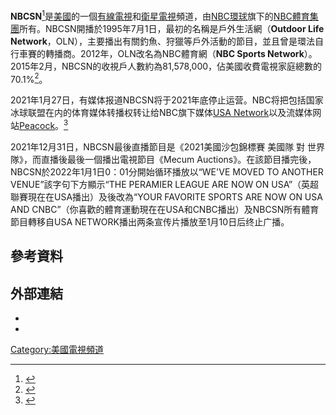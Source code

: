 '''NBCSN'''<ref name=multichannel>{{cite web
 |url          = http://multichannel.com/news/content/nbc-sports-network-rebranding-nbcsn/357815
 |title        = NBC Sports Network Rebranding as NBCSN
 |work         = Multichannel News
 |author       = Tim Basinger
 |date         = 2013-08-13
 |accessdate   = 2014-07-18
 |archive-date = 2014-07-27
 |archive-url  = https://web.archive.org/web/20140727105124/http://multichannel.com/news/content/nbc-sports-network-rebranding-nbcsn/357815
 |dead-url     = no
}}</ref>是[[美國|美國]]的一個[[有線電視|有線電視]]和[[衛星電視|衛星電視]]頻道，由[[NBC環球|NBC環球]]旗下的[[NBC體育集團|NBC體育集團]]所有。NBCSN開播於1995年7月1日，最初的名稱是戶外生活網（'''Outdoor Life Network'''，OLN），主要播出有關釣魚、狩獵等戶外活動的節目，並且曾是環法自行車賽的轉播商。2012年，OLN改名為NBC體育網（'''NBC Sports Network'''）。2015年2月，NBCSN的收視戶人數約為81,578,000，佔美國收費電視家庭總數的70.1%<ref>{{cite web|url=http://tvbythenumbers.zap2it.com/2015/02/22/list-of-how-many-homes-each-cable-network-is-in-as-of-february-2015/366230/|title=List of how many homes each cable network is in as of February 2015|last=Seidman|first=Robert|work=TV by the Numbers|publisher=Zap2it|date=February 22, 2015|accessdate=March 14, 2015|archive-date=2015-10-17|archive-url=https://web.archive.org/web/20151017092558/http://tvbythenumbers.zap2it.com/2015/02/22/list-of-how-many-homes-each-cable-network-is-in-as-of-february-2015/366230/|dead-url=yes}}</ref>。

2021年1月27日，有媒体报道NBCSN将于2021年底停止运营。NBC将把包括国家冰球联盟在内的体育媒体转播权转让给NBC旗下媒体[[USA_Network|USA Network]]以及流媒体网站[[孔雀_(串流媒体)|Peacock]]。<ref>{{cite web |author1=Jabari Young & Alex Sherman |title=NBC Sports Network will shut down in 2021 and sports rights will move to USA Network |url=https://www.cnbc.com/2021/01/22/nbc-sports-network-will-cease-operations-in-2021.html?&qsearchterm=nbcsn |website=CNBC |accessdate=2020-01-27}}</ref>

2021年12月31日，NBCSN最後直播節目是《2021美國沙包錦標賽 美國隊 對 世界隊》，而直播後最後一個播出電視節目《Mecum Auctions》。在該節目播完後，NBCSN於2022年1月1日0：01分開始循环播放以“WE'VE MOVED TO ANOTHER VENUE”該字句下方顯示“THE PERAMIER LEAGUE ARE NOW ON USA”（英超聯賽現在在USA播出）及後改為“YOUR FAVORITE SPORTS ARE NOW ON USA AND CNBC”（你喜歡的體育運動現在在USA和CNBC播出）及NBCSN所有體育節目轉移自USA NETWORK播出两条宣传片播放至1月10日后终止广播。

==參考資料==
{{reflist|colwidth=30em}}

==外部連結==
* {{Official website|http://www.nbcsports.com}}
* {{Twitter|nbcsn}}

[[Category:美國電視頻道|Category:美國電視頻道]]